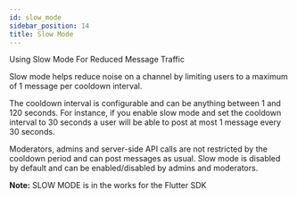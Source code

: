 ```yaml
---
id: slow_mode
sidebar_position: 14
title: Slow Mode
---
```


Using Slow Mode For Reduced Message Traffic

Slow mode helps reduce noise on a channel by limiting users to a maximum of 1 message per cooldown interval.

The cooldown interval is configurable and can be anything between 1 and 120 seconds. For instance, if you enable slow mode and set the cooldown interval to 30 seconds a user will be able to post at most 1 message every 30 seconds.

Moderators, admins and server-side API calls are not restricted by the cooldown period and can post messages as usual.
Slow mode is disabled by default and can be enabled/disabled by admins and moderators.

<b>Note:</b> SLOW MODE is in the works for the Flutter SDK


